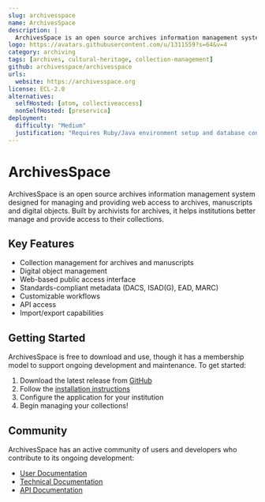 ```yaml
---
slug: archivesspace
name: ArchivesSpace
description: |
  ArchivesSpace is an open source archives information management system built for managing and providing web access to archives, manuscripts and digital objects.
logo: https://avatars.githubusercontent.com/u/1311559?s=64&v=4
category: archiving
tags: [archives, cultural-heritage, collection-management]
github: archivesspace/archivesspace
urls:
  website: https://archivesspace.org
license: ECL-2.0
alternatives:
  selfHosted: [atom, collectiveaccess]
  nonSelfHosted: [preservica]
deployment:
  difficulty: "Medium"
  justification: "Requires Ruby/Java environment setup and database configuration. Docker deployment available but setup can be complex."
---
```


# ArchivesSpace

ArchivesSpace is an open source archives information management system designed for managing and providing web access to archives, manuscripts and digital objects. Built by archivists for archives, it helps institutions better manage and provide access to their collections.

## Key Features

- Collection management for archives and manuscripts
- Digital object management
- Web-based public access interface
- Standards-compliant metadata (DACS, ISAD(G), EAD, MARC)
- Customizable workflows
- API access
- Import/export capabilities

## Getting Started

ArchivesSpace is free to download and use, though it has a membership model to support ongoing development and maintenance. To get started:

1. Download the latest release from [GitHub](https://github.com/archivesspace/archivesspace)
2. Follow the [installation instructions](https://archivesspace.github.io/tech-docs/administration/getting_started.html)
3. Configure the application for your institution
4. Begin managing your collections!

## Community

ArchivesSpace has an active community of users and developers who contribute to its ongoing development:

- [User Documentation](https://archivesspace.org/using-archivesspace/user-manual)
- [Technical Documentation](https://archivesspace.github.io/tech-docs/)
- [API Documentation](https://archivesspace.github.io/archivesspace/api)
